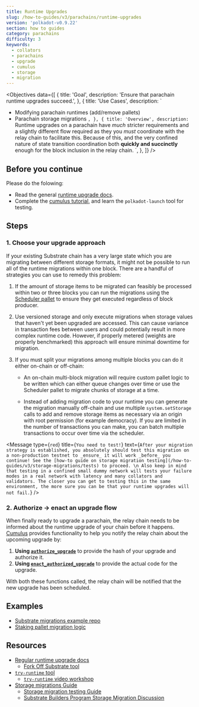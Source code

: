 ```yaml
---
title: Runtime Upgrades
slug: /how-to-guides/v3/parachains/runtime-upgrades
version: 'polkadot-v0.9.22'
section: how to guides
category: parachains
difficulty: 3
keywords:
  - collators
  - parachains
  - upgrade
  - cumulus
  - storage
  - migration
---
```


<Objectives
  data={[
    {
      title: 'Goal',
      description: 'Ensure that parachain runtime upgrades succeed.',
    },
    {
      title: 'Use Cases',
      description: `
  - Modifying parachain runtimes (add/remove pallets)
  - Parachain storage migrations
      `,
    },
    {
      title: 'Overview',
      description: `
  Runtime upgrades on a parachain have _much_ stricter requirements and a slightly different
  flow required as they you _must_ coordinate with the relay chain to facilitate this. Because
  of this, and the very confined nature of state transition coordination both
  **quickly and succinctly** enough for the block inclusion in the relay chain.
      `,
    },
  ]}
/>

## Before you continue

Please do the folowing:

- Read the general [runtime upgrade docs](/v3/runtime/upgrades).
- Complete the [cumulus tutorial](/tutorials/v3/cumulus/start-relay), and learn the
  `polkadot-launch` tool for testing.

## Steps

### 1. Choose your upgrade approach

If your existing Substrate chain has a very large state which you are migrating
between different storage formats, it might not be possible to run all of the
runtime migrations within one block. There are a handful of strategies you can
use to remedy this problem:

1. If the amount of storage items to be migrated can feasibly be processed
   within two or three blocks you can run the migrations using the
   [Scheduler pallet](https://github.com/paritytech/substrate/tree/master/frame/scheduler)
   to ensure they get executed regardless of block producer.

1. Use versioned storage and only execute migrations when storage values that
   haven't yet been upgraded are accessed. This can cause variance in
   transaction fees between users and could potentially result in more complex
   runtime code. However, if properly metered (weights are properly benchmarked)
   this approach will ensure minimal downtime for migration.

1. If you must split your migrations among multiple blocks you can do it either
   on-chain or off-chain:

   - An on-chain multi-block migration will require custom pallet logic to be
     written which can either queue changes over time or use the Scheduler
     pallet to migrate chunks of storage at a time.

   - Instead of adding migration code to your runtime you can generate the
     migration manually off-chain and use multiple `system.setStorage` calls to
     add and remove storage items as necessary via an origin with root
     permission (for example democracy). If you are limited in the number of
     transactions you can make, you can batch multiple transactions to occur
     over time via the scheduler.

<Message
  type={`red`}
  title={`You need to test!`}
  text={`
After your migration strategy is established, you absolutely should test this migration on a
non-production testnet to _ensure_ it will work _before_ you continue!
See the [how-to guide on storage migration testing](/how-to-guides/v3/storage-migrations/tests) to
proceed.
\n
Also keep in mind that testing in a confined small dummy network will tests your failure modes in a
real network with latency and many collators and validators. The closer you can get to testing this
in the same environment, the more sure you can be that your runtime upgrades will not fail.
`}
/>

### 2. Authorize -> enact an upgrade flow

When finally ready to upgrade a parachain, the relay chain needs to be informed about the runtime
upgrade of your chain before it happens.
[Cumulus](https://github.com/paritytech/cumulus#cumulus-cloud) provides functionality to help you
notify the relay chain about the upcoming upgrade by:

1. **Using [`authorize_upgrade`](https://paritytech.github.io/cumulus/cumulus_pallet_parachain_system/pallet/struct.Pallet.html#method.authorize_upgrade)** to provide the hash of your upgrade and authorize it.
1. **Using [`enact_authorized_upgrade`](https://paritytech.github.io/cumulus/cumulus_pallet_parachain_system/pallet/struct.Pallet.html#method.enact_authorized_upgrade)** to provide the actual code for the upgrade.

With both these functions called, the relay chain will be notified that the new
upgrade has been scheduled.

## Examples

- [Substrate migrations example repo](https://github.com/apopiak/substrate-migrations)
- [Staking pallet migration logic](https://github.com/paritytech/substrate/blob/6be513d663836c5c5b8a436f5712402a1c5365a3/frame/staking/src/lib.rs#L757)

## Resources

- [Regular runtime upgrade docs](/v3/runtime/upgrades)
  - [Fork Off Substrate tool](https://github.com/maxsam4/fork-off-substrate)
- [`try-runtime` tool](/v3/tools/try-runtime)
  - [`try-runtime` video workshop](https://www.crowdcast.io/e/substrate-seminar/41)
- [Storage migrations Guide](/how-to-guides/v3/storage-migrations/basics)
  - [Storage migration testing Guide](/how-to-guides/v3/storage-migrations/tests)
  - [Substrate Builders Program Storage Migration Discussion](https://drive.google.com/file/d/19HPFUmSQIxVkxaVSg1SWveSdvjHUw1b8/view?usp=sharing)

